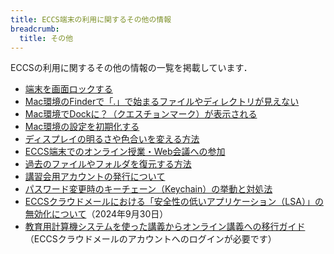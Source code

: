 ```yaml
---
title: ECCS端末の利用に関するその他の情報
breadcrumb:
  title: その他
---
```



<WwweccEol systemName="ECCS端末"/>


ECCSの利用に関するその他の情報の一覧を掲載しています．

- [端末を画面ロックする](./lock/)
- [Mac環境のFinderで「.」で始まるファイルやディレクトリが見えない](./dotfiles)
- [Mac環境でDockに？（クエスチョンマーク）が表示される](./mac-dock-icon)
- [Mac環境の設定を初期化する](./mac-initialize-profile)
- [ディスプレイの明るさや色合いを変える方法](./monitor-brightness)
- [ECCS端末でのオンライン授業・Web会議への参加](./online-meeting)
- [過去のファイルやフォルダを復元する方法](./restore-file)
- [講習会用アカウントの発行について](./temporary-account)
- [パスワード変更時のキーチェーン（Keychain）の挙動と対処法](./keychain/)
- [ECCSクラウドメールにおける「安全性の低いアプリケーション（LSA）」の無効化について](/notice/2024/0930-google-lsa)（2024年9月30日）
- [教育用計算機システムを使った講義からオンライン講義への移行ガイド](https://docs.google.com/document/d/1OITvefwUhZMU7QBLKMEANzHvwoscRGAmC2hdOZNZoeU)（ECCSクラウドメールのアカウントへのログインが必要です）
